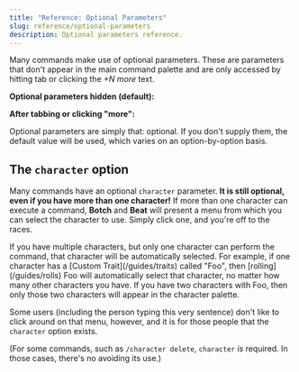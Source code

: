 ```yaml
---
title: "Reference: Optional Parameters"
slug: reference/optional-parameters
description: Optional parameters reference.
---
```




Many commands make use of optional parameters. These are parameters that don't appear in the main command palette and are only accessed by hitting tab or clicking the *+N more* text.

**Optional parameters hidden (default):**

<Picture src={optionsHidden} alt="Optional parameters are hidden by default" />

**After tabbing or clicking "more":**

<Picture src={optionsExpanded} alt="Tabbing or clicking 'more' shows optional parameters" />

Optional parameters are simply that: optional. If you don't supply them, the default value will be used, which varies on an option-by-option basis.

## The `character` option

Many commands have an optional `character` parameter. **It is still optional, even if you have more than one character!** If more than one character can execute a command, **Botch** and **Beat** will present a menu from which you can select the character to use. Simply click one, and you're off to the races.

<Picture src={charSelect} alt="The character selector means you don't have to use the character option" />

<Aside type="tip">
  If you have multiple characters, but only one character can perform the command, that character will be automatically selected. For example, if one character has a [Custom Trait](/guides/traits) called "Foo", then [rolling](/guides/rolls) Foo will automatically select that character, no matter how many other characters you have. If you have two characters with Foo, then only those two characters will appear in the character palette.
</Aside>

Some users (including the person typing this very sentence) don't like to click around on that menu, however, and it is for those people that the `character` option exists.

(For some commands, such as `/character delete`, `character` *is* required. In those cases, there's no avoiding its use.)
